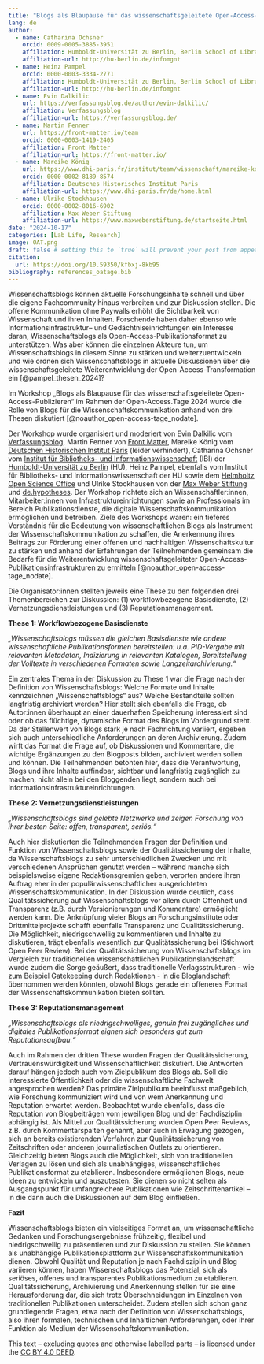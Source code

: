 ```yaml
---
title: "Blogs als Blaupause für das wissenschaftsgeleitete Open-Access-Publizieren"
lang: de
author:
  - name: Catharina Ochsner
    orcid: 0009-0005-3885-3951 
    affiliation: Humboldt-Universität zu Berlin, Berlin School of Library and Information Science
    affiliation-url: http://hu-berlin.de/infomgnt
  - name: Heinz Pampel
    orcid: 0000-0003-3334-2771
    affiliation: Humboldt-Universität zu Berlin, Berlin School of Library and Information Science & Helmholtz-Gemeinschaft, Helmholtz Open Science Office
    affiliation-url: http://hu-berlin.de/infomgnt
  - name: Evin Dalkilic
    url: https://verfassungsblog.de/author/evin-dalkilic/
    affiliation: Verfassungsblog
    affiliation-url: https://verfassungsblog.de/
  - name: Martin Fenner
    url: https://front-matter.io/team
    orcid: 0000-0003-1419-2405
    affiliation: Front Matter
    affiliation-url: https://front-matter.io/
  - name: Mareike König
    url: https://www.dhi-paris.fr/institut/team/wissenschaft/mareike-koenig.html
    orcid: 0000-0002-8189-8574
    affiliation: Deutsches Historisches Institut Paris
    affiliation-url: https://www.dhi-paris.fr/de/home.html
  - name: Ulrike Stockhausen
    orcid: 0000-0002-8016-6902
    affiliation: Max Weber Stiftung
    affiliation-url: https://www.maxweberstiftung.de/startseite.html
date: "2024-10-17"
categories: [Lab Life, Research]
image: OAT.png
draft: false # setting this to `true` will prevent your post from appearing on your listing page until you're ready!
citation:
  url: https://doi.org/10.59350/kfbxj-8kb95
bibliography: references_oatage.bib
---
```


Wissenschaftsblogs können aktuelle Forschungsinhalte schnell und über die eigene Fachcommunity hinaus verbreiten und zur Diskussion stellen. Die offene Kommunikation ohne Paywalls erhöht die Sichtbarkeit von Wissenschaft und ihren Inhalten. Forschende haben daher ebenso wie Informationsinfrastruktur-- und Gedächtniseinrichtungen ein Interesse daran, Wissenschaftsblogs als Open-Access-Publikationsformat zu unterstützen. Was aber können die einzelnen Akteure tun, um Wissenschaftsblogs in diesem Sinne zu stärken und weiterzuentwickeln und wie ordnen sich Wissenschaftsblogs in aktuelle Diskussionen über die wissenschaftsgeleitete Weiterentwicklung der Open-Access-Transformation ein [@pampel_thesen_2024]?

Im Workshop „Blogs als Blaupause für das wissenschaftsgeleitete Open-Access-Publizieren“ im Rahmen der Open-Access.Tage 2024 wurde die Rolle von Blogs für die Wissenschaftskommunikation anhand von drei Thesen diskutiert [@noauthor_open-access-tage_nodate].

Der Workshop wurde organisiert und moderiert von Evin Dalkilic vom [Verfassungsblog](https://verfassungsblog.de/), Martin Fenner von [Front Matter](https://front-matter.io/), Mareike König vom [Deutschen Historischen Institut Paris](https://www.dhi-paris.fr/home.html) (leider verhindert), Catharina Ochsner vom [Institut für Bibliotheks- und Informationswissenschaft](https://www.ibi.hu-berlin.de/de) (IBI) der [Humboldt-Universität zu Berlin](https://www.hu-berlin.de/de) (HU), Heinz Pampel, ebenfalls vom Institut für Bibliotheks- und Informationswissenschaft der HU sowie dem [Helmholtz Open Science Office](https://os.helmholtz.de/) und Ulrike Stockhausen von der [Max Weber Stiftung](https://www.maxweberstiftung.de/startseite.html) und [de.hypotheses](https://de.hypotheses.org/). Der Workshop richtete sich an Wissenschaftler:innen, Mitarbeiter:innen von Infrastruktureinrichtungen sowie an Professionals im Bereich Publikationsdienste, die digitale Wissenschaftskommunikation ermöglichen und betreiben. Ziele des Workshops waren: ein tieferes Verständnis für die Bedeutung von wissenschaftlichen Blogs als Instrument der Wissenschaftskommunikation zu schaffen, die Anerkennung ihres Beitrags zur Förderung einer offenen und nachhaltigen Wissenschaftskultur zu stärken und anhand der Erfahrungen der Teilnehmenden gemeinsam die Bedarfe für die Weiterentwicklung wissenschaftsgeleiteter Open-Access-Publikationsinfrastrukturen zu ermitteln [@noauthor_open-access-tage_nodate].

Die Organisator:innen stellten jeweils eine These zu den folgenden drei Themenbereichen zur Diskussion: (1) workflowbezogene Basisdienste, (2) Vernetzungsdienstleistungen und (3) Reputationsmanagement.

**These 1: Workflowbezogene Basisdienste**

*„Wissenschaftsblogs müssen die gleichen Basisdienste wie andere wissenschaftliche Publikationsformen bereitstellen: u.a. PID-Vergabe mit relevanten Metadaten, Indizierung in relevanten Katalogen, Bereitstellung der Volltexte in verschiedenen Formaten sowie Langzeitarchivierung.“*

Ein zentrales Thema in der Diskussion zu These 1 war die Frage nach der Definition von Wissenschaftsblogs: Welche Formate und Inhalte kennzeichnen „Wissenschaftsblogs“ aus? Welche Bestandteile sollten langfristig archiviert werden? Hier stellt sich ebenfalls die Frage, ob Autor:innen überhaupt an einer dauerhaften Speicherung interessiert sind oder ob das flüchtige, dynamische Format des Blogs im Vordergrund steht. Da der Stellenwert von Blogs stark je nach Fachrichtung variiert, ergeben sich auch unterschiedliche Anforderungen an deren Archivierung. Zudem wirft das Format die Frage auf, ob Diskussionen und Kommentare, die wichtige Ergänzungen zu den Blogposts bilden, archiviert werden sollen und können. Die Teilnehmenden betonten hier, dass die Verantwortung, Blogs und ihre Inhalte auffindbar, sichtbar und langfristig zugänglich zu machen, nicht allein bei den Bloggenden liegt, sondern auch bei Informationsinfrastruktureinrichtungen.

**These 2: Vernetzungsdienstleistungen**

*„Wissenschaftsblogs sind gelebte Netzwerke und zeigen Forschung von ihrer besten Seite: offen, transparent, seriös.“*

Auch hier diskutierten die Teilnehmenden Fragen der Definition und Funktion von Wissenschaftsblogs sowie der Qualitätssicherung der Inhalte, da Wissenschaftsblogs zu sehr unterschiedlichen Zwecken und mit verschiedenen Ansprüchen genutzt werden – während manche sich beispielsweise eigene Redaktionsgremien geben, verorten andere ihren Auftrag eher in der populärwissenschaftlicher ausgerichteten Wissenschaftskommunikation. In der Diskussion wurde deutlich, dass Qualitätssicherung auf Wissenschaftsblogs vor allem durch Offenheit und Transparenz (z.B. durch Versionierungen und Kommentare) ermöglicht werden kann. Die Anknüpfung vieler Blogs an Forschungsinstitute oder Drittmittelprojekte schafft ebenfalls Transparenz und Qualitätssicherung. Die Möglichkeit, niedrigschwellig zu kommentieren und Inhalte zu diskutieren, trägt ebenfalls wesentlich zur Qualitätssicherung bei (Stichwort Open Peer Review). Bei der Qualitätssicherung von Wissenschaftsblogs im Vergleich zur traditionellen wissenschaftlichen Publikationslandschaft wurde zudem die Sorge geäußert, dass traditionelle Verlagsstrukturen - wie zum Beispiel Gatekeeping durch Redaktionen - in die Bloglandschaft übernommen werden könnten, obwohl Blogs gerade ein offeneres Format der Wissenschaftskommunikation bieten sollten.

**These 3: Reputationsmanagement**

*„Wissenschaftsblogs als niedrigschwelliges, genuin frei zugängliches und digitales Publikationsformat eignen sich besonders gut zum Reputationsaufbau.“*

Auch im Rahmen der dritten These wurden Fragen der Qualitätssicherung, Vertrauenswürdigkeit und Wissenschaftlichkeit diskutiert. Die Antworten darauf hängen jedoch auch vom Zielpublikum des Blogs ab. Soll die interessierte Öffentlichkeit oder die wissenschaftliche Fachwelt angesprochen werden? Das primäre Zielpublikum beeinflusst maßgeblich, wie Forschung kommuniziert wird und von wem Anerkennung und Reputation erwartet werden. Beobachtet wurde ebenfalls, dass die Reputation von Blogbeiträgen vom jeweiligen Blog und der Fachdisziplin abhängig ist. Als Mittel zur Qualitätssicherung wurden Open Peer Reviews, z.B. durch Kommentarspalten genannt, aber auch in Erwägung gezogen, sich an bereits existierenden Verfahren zur Qualitätssicherung von Zeitschriften oder anderen journalistischen Outlets zu orientieren. Gleichzeitig bieten Blogs auch die Möglichkeit, sich von traditionellen Verlagen zu lösen und sich als unabhängiges, wissenschaftliches Publikationsformat zu etablieren. Insbesondere ermöglichen Blogs, neue Ideen zu entwickeln und auszutesten. Sie dienen so nicht selten als Ausgangspunkt für umfangreichere Publikationen wie Zeitschriftenartikel – in die dann auch die Diskussionen auf dem Blog einfließen.

**Fazit**

Wissenschaftsblogs bieten ein vielseitiges Format an, um wissenschaftliche Gedanken und Forschungsergebnisse frühzeitig, flexibel und niedrigschwellig zu präsentieren und zur Diskussion zu stellen. Sie können als unabhängige Publikationsplattform zur Wissenschaftskommunikation dienen. Obwohl Qualität und Reputation je nach Fachdisziplin und Blog variieren können, haben Wissenschaftsblogs das Potenzial, sich als seriöses, offenes und transparentes Publikationsmedium zu etablieren. Qualitätssicherung, Archivierung und Anerkennung stellen für sie eine Herausforderung dar, die sich trotz Überschneidungen im Einzelnen von traditionellen Publikationen unterscheidet. Zudem stellen sich schon ganz grundlegende Fragen, etwa nach der Definition von Wissenschaftsblogs, also ihren formalen, technischen und Inhaltlichen Anforderungen, oder ihrer Funktion als Medium der Wissenschaftskommunikation.

This text – excluding quotes and otherwise labelled parts – is licensed under the [CC BY 4.0 DEED](https://creativecommons.org/licenses/by/4.0/deed.de).

